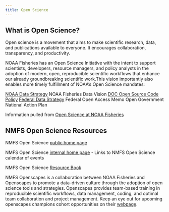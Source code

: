 ```yaml
---
title: Open Science
---
```


## What is Open Science?

Open science is a movement that aims to make scientific research, data, and publications available to everyone. It encourages collaboration, transparency, and productivity.

NOAA Fisheries has an Open Science Initiative with the intent to support scientists, developers, resource managers, and policy analysts in the adoption of modern, open, reproducible scientific workflows that enhance our already groundbreaking scientific work.This vision importantly also enables more timely fulfillment of NOAA’s Open Science mandates:

[NOAA Data Strategy](https://sciencecouncil.noaa.gov/wp-content/uploads/2022/08/2020-Data-Strategy.pdf)
NOAA Fisheries Data Vision
[DOC Open Source Code Policy](https://www.commerce.gov/about/policies/source-code)
[Federal Data Strategy](https://strategy.data.gov/)
Federal Open Access Memo
Open Government National Action Plan

Information pulled from [Open Science at NOAA Fisheries](https://www.fisheries.noaa.gov/science-data/open-science-noaa-fisheries)

## NMFS Open Science Resources

NMFS Open Science [public home page](https://nmfs-opensci.github.io/)

NMFS Open Science [internal home page](https://sites.google.com/noaa.gov/nmfs-hq-st-open-science/home)
- Links to NMFS Open Science calendar of events

NMFS Open Science [Resource Book](https://nmfs-opensci.github.io/ResourceBook/)

NMFS Openscapes is a collaboration between NOAA Fisheries and Openscapes to promote a data-driven culture through the adoption of open science tools and strategies. Openscapes provides team-based training in reproducible scientific workflows, data management, coding, and optimal team collaboration and project management. Keep an eye out for upcoming openscapes champions cohort opportunities on their [webpage](https://nmfs-openscapes.github.io/).


